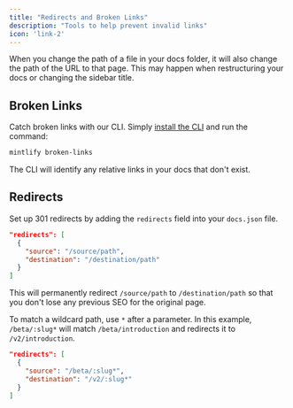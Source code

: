 ```yaml
---
title: "Redirects and Broken Links"
description: "Tools to help prevent invalid links"
icon: 'link-2'
---
```


When you change the path of a file in your docs folder, it will also change the path of the URL to that page. This may happen when restructuring your docs or changing the sidebar title.

## Broken Links

Catch broken links with our CLI. Simply [install the CLI](/development) and run the command:

```bash
mintlify broken-links
```

The CLI will identify any relative links in your docs that don't exist.

## Redirects

Set up 301 redirects by adding the `redirects` field into your `docs.json` file.

```json
"redirects": [
  {
    "source": "/source/path",
    "destination": "/destination/path"
  }
]
```

This will permanently redirect `/source/path` to `/destination/path` so that you don't lose any previous SEO for the original page.

To match a wildcard path, use `*` after a parameter. In this example, `/beta/:slug*` will match `/beta/introduction` and redirects it to `/v2/introduction`.

```json
"redirects": [
  {
    "source": "/beta/:slug*",
    "destination": "/v2/:slug*"
  }
]
```
